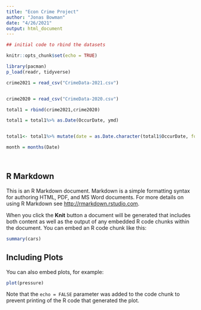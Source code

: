 ```yaml
---
title: "Econ Crime Project"
author: "Jonas Bowman"
date: "4/26/2021"
output: html_document
---
```


```r

## initial code to rbind the datasets

knitr::opts_chunk$set(echo = TRUE)

library(pacman)
p_load(readr, tidyverse)

crime2021 = read_csv("CrimeData-2021.csv")


crime2020 = read_csv("CrimeData-2020.csv")

total1 = rbind(crime2021,crime2020)

total1 = total1%>% as.Date(OccurDate, ymd)


total1<- total1%>% mutate(date = as.Date.character(total1$OccurDate, format = "%m/%d/%Y")) 

month = months(Date)




```





## R Markdown

This is an R Markdown document. Markdown is a simple formatting syntax for authoring HTML, PDF, and MS Word documents. For more details on using R Markdown see <http://rmarkdown.rstudio.com>.

When you click the **Knit** button a document will be generated that includes both content as well as the output of any embedded R code chunks within the document. You can embed an R code chunk like this:

```r
summary(cars)
```

## Including Plots

You can also embed plots, for example:

```r
plot(pressure)
```

Note that the `echo = FALSE` parameter was added to the code chunk to prevent printing of the R code that generated the plot.
